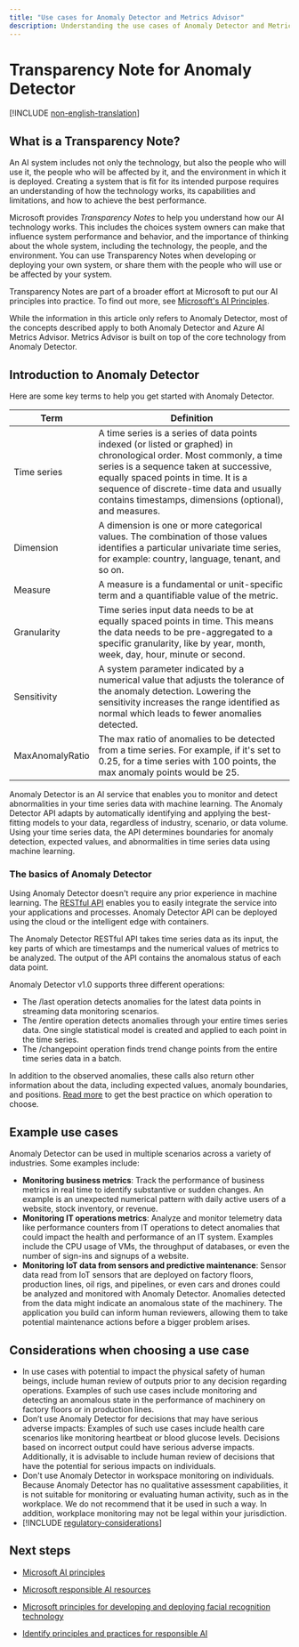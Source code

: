 ```yaml
---
title: "Use cases for Anomaly Detector and Metrics Advisor"
description: Understanding the use cases of Anomaly Detector and Metrics Advisor
---
```


# Transparency Note for Anomaly Detector

[!INCLUDE [non-english-translation](../includes/non-english-translation)]

## What is a Transparency Note?

An AI system includes not only the technology, but also the people who will use it, the people who will be affected by it, and the environment in which it is deployed. Creating a system that is fit for its intended purpose requires an understanding of how the technology works, its capabilities and limitations, and how to achieve the best performance.

Microsoft provides *Transparency Notes* to help you understand how our AI technology works. This includes the choices system owners can make that influence system performance and behavior, and the importance of thinking about the whole system, including the technology, the people, and the environment. You can use Transparency Notes when developing or deploying your own system, or share them with the people who will use or be affected by your system.

Transparency Notes are part of a broader effort at Microsoft to put our AI principles into practice. To find out more, see [Microsoft's AI Principles](https://www.microsoft.com/ai/responsible-ai).

<Note>
While the information in this article only refers to Anomaly Detector, most of the concepts described apply to both Anomaly Detector and Azure AI Metrics Advisor. Metrics Advisor is built on top of the core technology from Anomaly Detector.
</Note>

## Introduction to Anomaly Detector

Here are some key terms to help you get started with Anomaly Detector.

| Term | Definition |
|----|----|
| Time series | A time series is a series of data points indexed (or listed or graphed) in chronological order. Most commonly, a time series is a sequence taken at successive, equally spaced points in time. It is a sequence of discrete-time data and usually contains timestamps, dimensions (optional), and measures. |
| Dimension | A dimension is one or more categorical values. The combination of those values identifies a particular univariate time series, for example: country, language, tenant, and so on. |
| Measure | A measure is a fundamental or unit-specific term and a quantifiable value of the metric.|
| Granularity | Time series input data needs to be at equally spaced points in time. This means the data needs to be pre-aggregated to a specific granularity, like by year, month, week, day, hour, minute or second. |
| Sensitivity | A system parameter indicated by a numerical value that adjusts the tolerance of the anomaly detection. Lowering the sensitivity increases the range identified as normal which leads to fewer anomalies detected.  |
| MaxAnomalyRatio | The max ratio of anomalies to be detected from a time series. For example, if it's set to 0.25, for a time series with 100 points, the max anomaly points would be 25. |

Anomaly Detector is an AI service that enables you to monitor and detect abnormalities in your time series data with machine learning. The Anomaly Detector API adapts by automatically identifying and applying the best-fitting models to your data, regardless of industry, scenario, or data volume. Using your time series data, the API determines boundaries for anomaly detection, expected values, and abnormalities in time series data using machine learning.

### The basics of Anomaly Detector

Using Anomaly Detector doesn't require any prior experience in machine learning. The [RESTful API](https://westus2.dev.cognitive.microsoft.com/docs/services/AnomalyDetector/operations/post-timeseries-last-detect) enables you to easily integrate the service into your applications and processes. Anomaly Detector API can be deployed using the cloud or the intelligent edge with containers.

The Anomaly Detector RESTful API takes time series data as its input, the key parts of which are timestamps and the numerical values of metrics to be analyzed. The output of the API contains the anomalous status of each data point.

Anomaly Detector v1.0 supports three different operations:

- The /last operation detects anomalies for the latest data points in streaming data monitoring scenarios. 
- The /entire operation detects anomalies through your entire times series data. One single statistical model is created and applied to each point in the time series.
- The /changepoint operation finds trend change points from the entire time series data in a batch.

In addition to the observed anomalies, these calls also return other information about the data, including expected values, anomaly boundaries, and positions. [Read more](/azure/ai-services/anomaly-detector/concepts/anomaly-detection-best-practices#when-to-use-batch-entire-or-latest-last-point-anomaly-detection) to get the best practice on which operation to choose.

## Example use cases

Anomaly Detector can be used in multiple scenarios across a variety of industries. Some examples include:

* **Monitoring business metrics**: Track the performance of business metrics in real time to identify substantive or sudden changes. An example is an unexpected numerical pattern with daily active users of a website, stock inventory, or revenue. 
* **Monitoring IT operations metrics**: Analyze and monitor telemetry data like performance counters from IT operations to detect anomalies that could impact the health and performance of an IT system. Examples include the CPU usage of VMs, the throughput of databases, or even the number of sign-ins and signups of a website. 
* **Monitoring IoT data from sensors and predictive maintenance**: Sensor data read from IoT sensors that are deployed on factory floors, production lines, oil rigs, and pipelines, or even cars and drones could be analyzed and monitored with Anomaly Detector. Anomalies detected from the data might indicate an anomalous state of the machinery. The application you build can inform human reviewers, allowing them to take potential maintenance actions before a bigger problem arises.

## Considerations when choosing a use case

- In use cases with potential to impact the physical safety of human beings, include human review of outputs prior to any decision regarding operations. Examples of such use cases include monitoring and detecting an anomalous state in the performance of machinery on factory floors or in production lines.
- Don’t use Anomaly Detector for decisions that may have serious adverse impacts: Examples of such use cases include health care scenarios like monitoring heartbeat or blood glucose levels. Decisions based on incorrect output could have serious adverse impacts. Additionally, it is advisable to include human review of decisions that have the potential for serious impacts on individuals.
- Don't use Anomaly Detector in workspace monitoring on individuals. Because Anomaly Detector has no qualitative assessment capabilities, it is not suitable for monitoring or evaluating human activity, such as in the workplace. We do not recommend that it be used in such a way. In addition, workplace monitoring may not be legal within your jurisdiction.
- [!INCLUDE [regulatory-considerations](../includes/regulatory-considerations)]

## Next steps

* [Microsoft AI principles](https://www.microsoft.com/ai/responsible-ai)

* [Microsoft responsible AI resources](https://www.microsoft.com/ai/responsible-ai-resources)

* [Microsoft principles for developing and deploying facial recognition technology](https://blogs.microsoft.com/wp-content/uploads/prod/sites/5/2018/12/MSFT-Principles-on-Facial-Recognition.pdf)

* [Identify principles and practices for responsible AI](/training/paths/responsible-ai-business-principles/)
